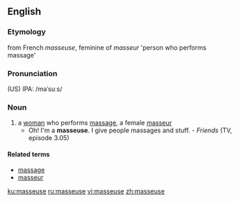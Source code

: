 ==English==

===Etymology===
from French ''masseuse'', feminine of ''masseur'' 'person who performs massage'

===Pronunciation===
(US) IPA: /məˈsuːs/

===Noun===
{{en-noun}}

# a [[woman]] who performs [[massage]], a female [[masseur]]
#*Oh! I'm a '''masseuse'''. I give people massages and stuff. - ''Friends'' (TV, episode 3.05)

====Related terms====
*[[massage]]
*[[masseur]]

[[ku:masseuse]]
[[ru:masseuse]]
[[vi:masseuse]]
[[zh:masseuse]]